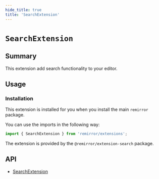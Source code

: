 ```yaml
---
hide_title: true
title: 'SearchExtension'
---
```


# `SearchExtension`

## Summary

This extension add search functionality to your editor.

## Usage

### Installation

This extension is installed for you when you install the main `remirror` package.

You can use the imports in the following way:

```ts
import { SearchExtension } from 'remirror/extensions';
```

The extension is provided by the `@remirror/extension-search` package.

## API

- [SearchExtension](../api/extension-search)
